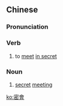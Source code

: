 {{also|密会}}
==Chinese==
{{zh-forms|s=密会}}

===Pronunciation===
{{zh-pron
|m=mìhuì
|cat=v,n
}}

===Verb===
{{zh-verb}}

# to [[meet]] [[in secret]]

===Noun===
{{zh-noun}}

# [[secret]] [[meeting]]

[[ko:密會]]